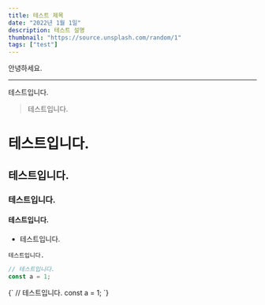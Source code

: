```yaml
---
title: 테스트 제목
date: "2022년 1월 1일"
description: 테스트 설명
thumbnail: "https://source.unsplash.com/random/1"
tags: ["test"]
---
```


안녕하세요.</br>

---

테스트입니다.

> 테스트입니다.

# 테스트입니다.

## 테스트입니다.

### 테스트입니다.

#### 테스트입니다.

- 테스트입니다.

`테스트입니다.`

```js
// 테스트입니다.
const a = 1;
```

<SyntaxHighlighter language="javascript">
  {`
    // 테스트입니다.
    const a = 1;
  `}
</SyntaxHighlighter>
